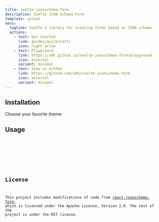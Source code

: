 ```yaml
---
title: svelte-jsonschema-form
description: Svelte JSON Schema Form
template: splash
hero:
  tagline: Svelte 5 library for creating forms based on JSON schema.
  actions:
    - text: Get Started
      link: guides/quickstart/
      icon: right-arrow
    - text: Playground
      link: https://x0k.github.io/svelte-jsonschema-form/playground
      icon: external
      variant: minimal
    - text: View on GitHub
      link: https://github.com/x0k/svelte-jsonschema-form
      icon: external
      variant: minimal
---
```




## Installation

Choose your favorite theme:

<Npm pkg='@sjsf/form @sjsf/ajv8-validator ajv@8' />

## Usage

<Code code={formCode} lang="svelte" />

<Card>
	<Form />
</Card>

## License

This project includes modifications of code from [react-jsonschema-form](https://github.com/rjsf-team/react-jsonschema-form), which is licensed under the Apache License, Version 2.0.
The rest of the project is under the MIT license.
